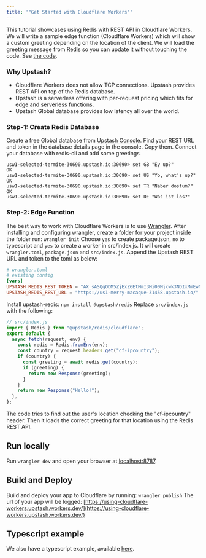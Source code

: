 ```yaml
---
title: '"Get Started with Cloudflare Workers"'
---
```

This tutorial showcases using Redis with REST API in Cloudflare Workers. We will
write a sample edge function (Cloudflare Workers) which will show a custom
greeting depending on the location of the client. We will load the greeting
message from Redis so you can update it without touching the code.
See
[the code](https://github.com/upstash/examples/tree/master/examples/using-cloudflare-workers).
### Why Upstash?
- Cloudflare Workers does not allow TCP connections. Upstash provides REST API
  on top of the Redis database.
- Upstash is a serverless offering with per-request pricing which fits for edge
  and serverless functions.
- Upstash Global database provides low latency all over the world.
### Step-1: Create Redis Database
Create a free Global database from
[Upstash Console](https://console.upstash.com). Find your REST URL and token in
the database details page in the console. Copy them.
Connect your database with redis-cli and add some greetings
```shell
usw1-selected-termite-30690.upstash.io:30690> set GB "Ey up?"
OK
usw1-selected-termite-30690.upstash.io:30690> set US "Yo, what’s up?"
OK
usw1-selected-termite-30690.upstash.io:30690> set TR "Naber dostum?"
OK
usw1-selected-termite-30690.upstash.io:30690> set DE "Was ist los?"
```
### Step-2: Edge Function
The best way to work with Cloudflare Workers is to use
[Wrangler](https://developers.cloudflare.com/workers/get-started/guide). After
installing and configuring wrangler, create a folder for your project inside the
folder run: `wrangler init`
Choose `yes` to create package.json, `no` to typescript and `yes` to create a
worker in src/index.js.
It will create `wrangler.toml`, `package.json` and `src/index.js`.
Append the Upstash REST URL and token to the toml as below:
```toml
# wrangler.toml
# existing config
[vars]
UPSTASH_REDIS_REST_TOKEN = "AX_sASQgODM5ZjExZGEtMmI3Mi00Mjcwk3NDIxMmEwNmNkYjVmOGVmZTk5MzQ="
UPSTASH_REDIS_REST_URL = "https://us1-merry-macaque-31458.upstash.io/"
```
Install upstash-redis: `npm install @upstash/redis`
Replace `src/index.js` with the following:
```javascript
// src/index.js
import { Redis } from "@upstash/redis/cloudflare";
export default {
  async fetch(request, env) {
    const redis = Redis.fromEnv(env);
    const country = request.headers.get("cf-ipcountry");
    if (country) {
      const greeting = await redis.get(country);
      if (greeting) {
        return new Response(greeting);
      }
    }
    return new Response("Hello!");
  },
};
```
The code tries to find out the user's location checking the "cf-ipcountry"
header. Then it loads the correct greeting for that location using the Redis
REST API.
## Run locally
Run `wrangler dev` and open your browser at
[localhost:8787](http://localhost:8787).
## Build and Deploy
Build and deploy your app to Cloudflare by running: `wrangler publish`
The url of your app will be logged:
[https://using-cloudflare-workers.upstash.workers.dev/](https://using-cloudflare-workers.upstash.workers.dev/)
## Typescript example
We also have a typescript example, available
[here](https://github.com/upstash/upstash-redis/tree/main/examples/cloudflare-workers-with-typescript).